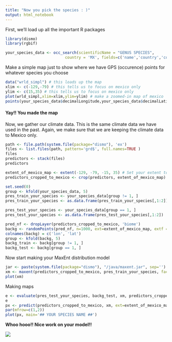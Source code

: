 ```yaml
---
title: "Now you pick the species : )"
output: html_notebook
---
```


First, we'll load up all the important R packages
```r
library(dismo)
library(rgbif)
```


```r
your_species_data <- occ_search(scientificName = "GENUS SPECIES", 
                          country = 'MX', fields=c('name','country','countryCode','stateProvince','year','decimalLatitude','decimalLongitude'), limit = 500, return = 'data')
```

Make a simple map just to show where we have GPS (occurence) points for whatever species you choose
```r
data("wrld_simpl") # this loads up the map
xlim <- c(-129,-79) # this tells us to focus on mexico only
ylim <- c(15,35) # this tells us to focus on mexico only
plot(wrld_simpl,xlim=xlim,ylim=ylim) # make a zoomed-in map of mexico
points(your_species_data$decimalLongitude,your_species_data$decimalLatitude, col='purple')

```

#### Yay!! You made the map
Now, we gather our climate data.  This is the same climate data we have used in the past.  Again, we make sure that we are keeping the climate data to Mexico only.
```r
path <- file.path(system.file(package="dismo"), 'ex')
files <- list.files(path, pattern='grd$', full.names=TRUE )
files
predictors <- stack(files)
predictors

extent_of_mexico_map <- extent(-129, -79, -15, 35) # Set your extent to the area we're focused on
predictors_cropped_to_mexico <- crop(predictors, extent_of_mexico_map)
```


```r
set.seed(0)
group <- kfold(your_species_data, 5)
pres_train_your_species <- your_species_data[group != 1, ]
pres_train_your_species <- as.data.frame(pres_train_your_species[,1:2])

pres_test_your_species <- your_species_data[group == 1, ]
pres_test_your_species <- as.data.frame(pres_test_your_species[,1:2])

```

```r
pred_nf <- dropLayer(predictors_cropped_to_mexico, 'biome')
backg <- randomPoints(pred_nf, n=1000, ext=extent_of_mexico_map, extf = 1.25)
colnames(backg) = c('lon', 'lat')
group <- kfold(backg, 5)
backg_train <- backg[group != 1, ]
backg_test <- backg[group == 1, ]
```

Now start making your MaxEnt distribution model
```r
jar <- paste(system.file(package="dismo"), "/java/maxent.jar", sep='')
xm <- maxent(predictors_cropped_to_mexico, pres_train_your_species, factors='biome')
plot(xm)
```

Making maps

```r
e <- evaluate(pres_test_your_species, backg_test, xm, predictors_cropped_to_mexico)
e
px <- predict(predictors_cropped_to_mexico, xm, ext=extent_of_mexico_map, progress='')
par(mfrow=c(1,2))
plot(px, main='## YOUR SPECIES NAME ##')
```

**Whoo hooo!! Nice work on your model!!**

![](http://bransonswildworld.com/wp-content/uploads/2015/07/axolotl-300x279.jpg)